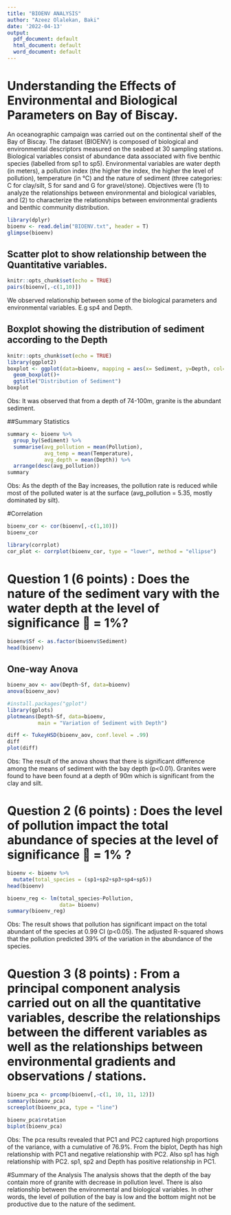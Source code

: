 ---
title: "BIOENV ANALYSIS"
author: "Azeez Olalekan, Baki"
date: '2022-04-13'
output:
  pdf_document: default
  html_document: default
  word_document: default
---

# Understanding the Effects of Environmental and Biological Parameters on Bay of Biscay.

An oceanographic campaign was carried out on the continental shelf of the Bay of Biscay. The dataset (BIOENV) is composed of biological and environmental descriptors measured on the seabed at 30 sampling stations. Biological variables consist of abundance data associated with five benthic species (labelled from sp1 to sp5). Environmental variables are water depth (in meters), a pollution index (the higher the index, the higher the level of pollution), temperature (in °C) and the nature of sediment (three categories: C for clay/silt, S for sand and G for gravel/stone). Objectives were (1) to analyze the relationships between environmental and biological variables, and (2) to characterize the relationships between environmental gradients and benthic community distribution.

```{r setup, include=TRUE}
library(dplyr)
bioenv <- read.delim("BIOENV.txt", header = T)
glimpse(bioenv)
```

## Scatter plot to show relationship between the Quantitative variables.

```{r}
knitr::opts_chunk$set(echo = TRUE)
pairs(bioenv[,-c(1,10)])
```

We observed relationship between some of the biological parameters and environmental variables. E.g sp4 and Depth.

## Boxplot showing the distribution of sediment according to the Depth

```{r}
knitr::opts_chunk$set(echo = TRUE)
library(ggplot2)
boxplot <- ggplot(data=bioenv, mapping = aes(x= Sediment, y=Depth, col=Sediment))+
  geom_boxplot()+
  ggtitle("Distribution of Sediment")
boxplot
```

Obs: It was observed that from a depth of 74-100m, granite is the abundant sediment.

##Summary Statistics

```{r,echo=TRUE}
summary <- bioenv %>% 
  group_by(Sediment) %>% 
  summarise(avg_pollution = mean(Pollution),
            avg_temp = mean(Temperature),
            avg_depth = mean(Depth)) %>% 
  arrange(desc(avg_pollution))
summary
```

Obs: As the depth of the Bay increases, the pollution rate is reduced while most of the polluted water is at the surface (avg_pollution = 5.35, mostly dominated by silt).

#Correlation

```{r, echo=FALSE}
bioenv_cor <- cor(bioenv[,-c(1,10)])
bioenv_cor

library(corrplot)
cor_plot <- corrplot(bioenv_cor, type = "lower", method = "ellipse")
```

# Question 1 (6 points) : Does the nature of the sediment vary with the water depth at the level of significance  = 1%?

```{r}
bioenv$Sf <- as.factor(bioenv$Sediment)
head(bioenv)
```

## One-way Anova

```{r}
bioenv_aov <- aov(Depth~Sf, data=bioenv)
anova(bioenv_aov)

#install.packages("gplot")
library(gplots)
plotmeans(Depth~Sf, data=bioenv,
          main = "Variation of Sediment with Depth")

diff <- TukeyHSD(bioenv_aov, conf.level = .99)
diff
plot(diff)
```

Obs: The result of the anova shows that there is significant difference among the means of sediment with the bay depth (p\<0.01). Granites were found to have been found at a depth of 90m which is significant from the clay and silt.

# Question 2 (6 points) : Does the level of pollution impact the total abundance of species at the level of significance  = 1% ?

```{r}
bioenv <- bioenv %>% 
  mutate(total_species = (sp1+sp2+sp3+sp4+sp5))
head(bioenv)
```

```{r}
bioenv_reg <- lm(total_species~Pollution,
                 data= bioenv)
summary(bioenv_reg)
```

Obs: The result shows that pollution has significant impact on the total abundant of the species at 0.99 CI (p\<0.05). The adjusted R-squared shows that the pollution predicted 39% of the variation in the abundance of the species.

# Question 3 (8 points) : From a principal component analysis carried out on all the quantitative variables, describe the relationships between the different variables as well as the relationships between environmental gradients and observations / stations.

```{r, echo=FALSE}
bioenv_pca <- prcomp(bioenv[,-c(1, 10, 11, 12)])
summary(bioenv_pca)
screeplot(bioenv_pca, type = "line")

bioenv_pca$rotation
biplot(bioenv_pca)

```

Obs: The pca results revealed that PC1 and PC2 captured high proportions of the variance, with a cumulative of 76.9%. From the biplot, Depth has high relationship with PC1 and negative relationship with PC2. Also sp1 has high relationship with PC2. sp1, sp2 and Depth has positive relationship in PC1.

#Summary of the Analysis The analysis shows that the depth of the bay contain more of granite with decrease in pollution level. There is also relationship between the environmental and biological variables. In other words, the level of pollution of the bay is low and the bottom might not be productive due to the nature of the sediment.
